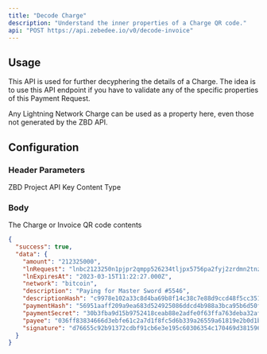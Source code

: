 ```yaml
---
title: "Decode Charge"
description: "Understand the inner properties of a Charge QR code."
api: "POST https://api.zebedee.io/v0/decode-invoice"
---
```


## Usage

This API is used for further decyphering the details of a Charge. The idea is to use this API endpoint if you have to validate any of the specific properties of this Payment Request.

<Info>Any Lightning Network Charge can be used as a property here, even those not generated by the ZBD API.</Info>

## Configuration

### Header Parameters

<ParamField required header="apikey" type="string">
  ZBD Project API Key
</ParamField>

<ParamField initialValue="application/json" header="Content-Type" type="string">
  Content Type
</ParamField>

### Body

<ParamField required body="invoice" type="string">
  The Charge or Invoice QR code contents
</ParamField>

<CodeGroup />

<ResponseExample>

```json Response
{
  "success": true,
  "data": {
    "amount": "212325000",
    "lnRequest": "lnbc2123250n1pjpr2qmpp526234tljpx5756pa2fyj2zrdmn2tnz9rhj54km2s7dv0pap3vtkqhp5extcuyp2x0ydfwnfhrc5cwx8azxeen2g7hxr29464ezvn3k6w2fqcqzpgxqzjcsp5xzelh2w3twt4ysvva2ugu2klurmrl7nk8h46x2hcthf9cvee24jq9qyyssq6an9tjftjymjeklerjmw8cv4ccpsvd2vzuzxn5upt9s37hnw2r0z0n5cd8cqq8jq5ems00tugt5jnw5jn03tr84945nd6j4hsfsu7kqp9hptk2",
    "lnExpiresAt": "2023-03-15T11:22:27.000Z",
    "network": "bitcoin",
    "description": "Paying for Master Sword #5546",
    "descriptionHash": "c9978e102a33c8d4ba69b8f14c38c7e88d9ccd48f5cc3516baae44c9c6da7292",
    "paymentHash": "56951aaff209a9ea683d524925086ddcd4b988a3bca95b6d50f358f0f43162ec",
    "paymentSecret": "30b3fba9d15b9752418ceab88e2adfe0f63ffa763deba32af85dd25c33395564",
    "payee": "036ff83834666d3ebfe61c2a7d1f8fc5d6b339a26559a61819e2b0d1b5f540fdfc",
    "signature": "d76655c92b91372cdbf91cb6e3e195c60306354c170469d38159611f5e6e50de27ce9869f0001e40a67707bd7c42e929ba929be2b19ea5ad26dd4ab78261cf58"
  }
}
```

</ResponseExample>
